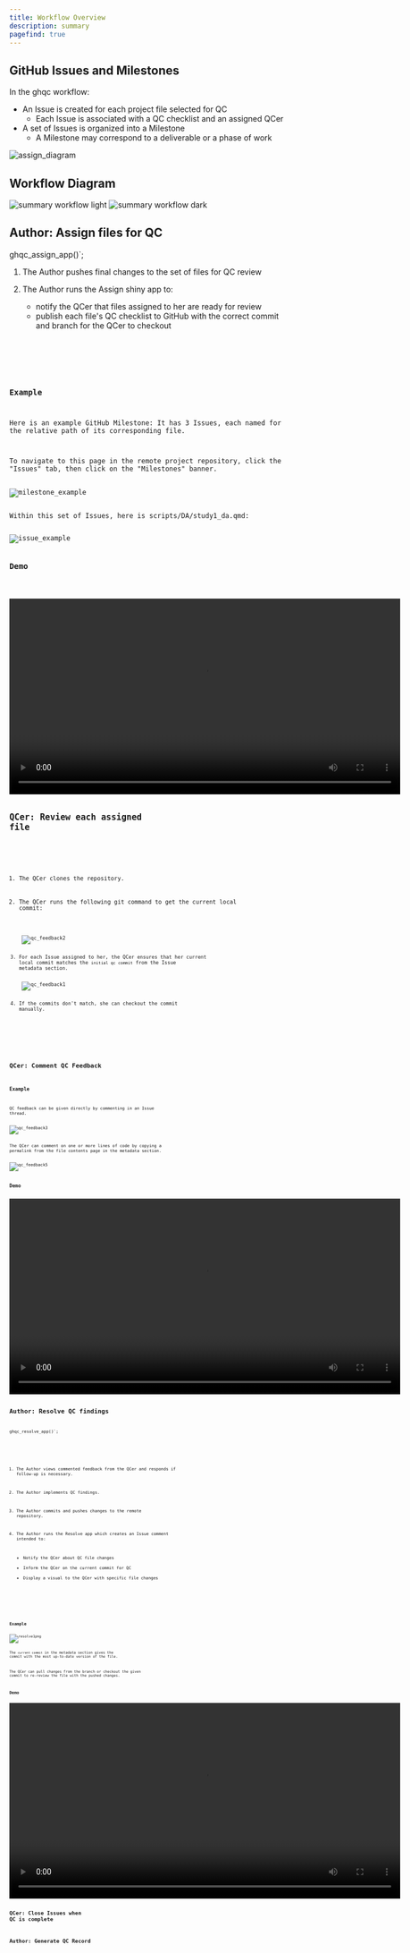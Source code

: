 ```yaml
---
title: Workflow Overview
description: summary
pagefind: true
---
```





## GitHub Issues and Milestones

In the ghqc workflow:
- An Issue is created for each project file selected for QC
    - Each Issue is associated with a QC checklist and an assigned QCer
- A set of Issues is organized into a Milestone
    - A Milestone may correspond to a deliverable or a phase of work

<Image src={assign_diagram} alt="assign_diagram"/>

## Workflow Diagram 

<Image src={workflow_summary_light} className="light:sl-hidden" alt="summary workflow light"/>
<Image src={workflow_summary_dark} className="dark:sl-hidden" alt="summary workflow dark"/> 





## Author: Assign files for QC


ghqc_assign_app()`;


<Steps>

1. The Author pushes final changes to the set of files for QC review

2. The Author runs the Assign shiny app to:
    - notify the QCer that files assigned to her are ready for review
    - publish each file's QC checklist to GitHub with the correct commit and branch for the QCer to checkout

    <Code code={assignAppCode} lang="R" title={console} />


</Steps>

### Example

Here is an example GitHub Milestone:
It has 3 Issues, each named for the relative path of its corresponding file.

<Aside>
To navigate to this page in the remote project repository, click the "Issues" tab, then click on the "Milestones" banner.
</Aside>

<Image src={milestone_example} alt="milestone_example"/>

Within this set of Issues, here is scripts/DA/study1_da.qmd:

<Image src={issue_example} alt="issue_example"/>

### Demo 

<Code code={assignAppCode} lang="R" title={console} />

<video controls width = "700">
    <source src={assign_example} type="video/mp4" />
</video>

## QCer: Review each assigned file




<Steps>

1. The QCer clones the repository.

2. The QCer runs the following git command to get the current local commit:

    <Code code={gitLogCode} lang="bash" title={terminal} />

    <Image src={qc_feedback2} alt="qc_feedback2"/>

3. For each Issue assigned to her, the QCer ensures that her current local commit matches the `initial qc commit` from the Issue metadata section.

    <Image src={qc_feedback1} alt="qc_feedback1"/>

4. If the commits don't match, she can checkout the commit manually.

    <Code code="git checkout 0916356" lang="bash" title={terminal} /> 
    
</Steps>


## QCer: Comment QC Feedback

### Example

QC feedback can be given directly by commenting in an Issue thread.

<Image src={qc_feedback3} alt="qc_feedback3"/>

The QCer can comment on one or more lines of code by copying a permalink from the file contents page in the metadata section.

<Image src={qc_feedback5} alt="qc_feedback5"/>

### Demo
<video controls width = "700">
    <source src={qc_feedback4} type="video/mp4" />
</video>

## Author: Resolve QC findings

ghqc_resolve_app()`;

<Steps>

1. The Author views commented feedback from the QCer and responds if follow-up is necessary.

2. The Author implements QC findings.

3. The Author commits and pushes changes to the remote repository.

4. The Author runs the Resolve app which creates an Issue comment intended to:

    - Notify the QCer about QC file changes
    - Inform the QCer on the current commit for QC
    - Display a visual to the QCer with specific file changes 

    <Code code={resolveAppCode} lang="R" title={console} />

    

</Steps>

### Example

<Image src={resolve1png} alt="resolve1png"/>

The `current commit` in the metadata section gives the commit with the most up-to-date version of the file.

The QCer can pull changes from the branch or checkout the given commit to re-review the file with the pushed changes.

### Demo
<video controls width = "700">
    <source src={resolve1mp4} type="video/mp4" />
</video>


## QCer: Close Issues when QC is complete


## Author: Generate QC Record